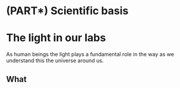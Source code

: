 # (PART\*) Scientific basis {-}

# The light in our labs

As human beings the light plays a fundamental role in the way as we understand this the universe around us. 

## What


